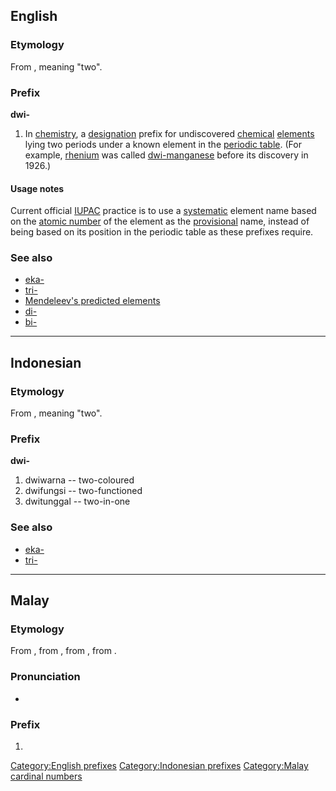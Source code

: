==English==

===Etymology===
From {{etyl|sa}}, meaning "two".

===Prefix===
'''dwi-'''

# {{chemistry|dated}} In [[chemistry]], a [[designation]] prefix for undiscovered [[chemical]] [[element]]s lying two periods under a known element in the [[periodic table]]. (For example, [[rhenium]] was called [[dwi-manganese]] before its discovery in 1926.)

====Usage notes====
Current official [[IUPAC]] practice is to use a [[systematic]] element name based on the [[atomic number]] of the element as the [[provisional]] name, instead of being based on its position in the periodic table as these prefixes require.

===See also===
* [[eka-]]
* [[tri-]]
* [[w:Mendeleev's predicted elements|Mendeleev's predicted elements]]
* [[di-]]
* [[bi-]]

[[Category:English prefixes]]

----

==Indonesian==

===Etymology===
From {{etyl|sa|id}}, meaning "two".

===Prefix===
'''dwi-'''

# dwiwarna -- two-coloured
# dwifungsi -- two-functioned
# dwitunggal -- two-in-one

===See also===
* [[eka-]]
* [[tri-]]

[[Category:Indonesian prefixes]]

----

==Malay==

===Etymology===
From {{term|dwi|lang=ms}}, from {{etyl|sa|ms}} {{term|द्वि|tr=dvi|lang=sa}}, from {{term|द्व|tr=dvá|lang=sa}}, from {{proto|Indo-European|dwó|lang=ms}}.

===Pronunciation===
* {{IPA|/dui/|/dwi/|lang=ms}}

===Prefix===
{{head|ms|prefix}}

# {{l|en|di-}}

[[Category:Malay cardinal numbers]]